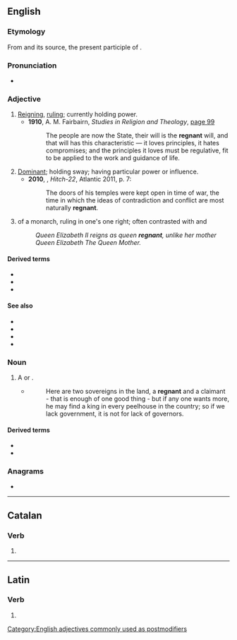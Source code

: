 {{also|régnant}}
==English==

===Etymology===
From {{der|en|fr|régnant}} and its source, the present participle of {{der|en|la|regnāre}}.

===Pronunciation===
* {{a|UK}} {{IPA|en|/ˈɹɛɡnənt/}}

===Adjective===
{{en-adj|-}}

# [[reigning|Reigning]], [[ruling]]; currently holding power. {{defdate|from 15th c.}}
#* '''1910''', A. M. Fairbairn, ''Studies in Religion and Theology'', [http://books.google.com/books?id=2vsQAAAAIAAJ&pg=RA1-PA99&dq=regnant page 99]
#*: The people are now the State, their will is the '''regnant''' will, and that will has this characteristic &mdash; it loves principles, it hates compromises; and the principles it loves must be regulative, fit to be applied to the work and guidance of life.
# [[dominant|Dominant]]; holding sway; having particular power or influence. {{defdate|from 17th c.}}
#* '''2010''', {{w|Christopher Hitchens}}, ''Hitch-22'', Atlantic 2011, p. 7:
#*: The doors of his temples were kept open in time of war, the time in which the ideas of contradiction and conflict are most naturally '''regnant'''.
# {{senseid|en|postpositive in own right}} {{lb|en|postpositive}} of a monarch, ruling in one's one right; often contrasted with {{l|en|consort|id=adj title from spouse}} and {{l|en|dowager}}
#: ''Queen Elizabeth II reigns as queen '''regnant''', unlike her mother Queen Elizabeth The Queen Mother.''

====Derived terms====
* {{l|en|queen regnant}}
* {{l|en|empress regnant}}
* {{l|en|regent}}

====See also====
* {{l|en|consort|id=adj title from spouse}}
* {{l|en|dowager}}
* {{l|en|queen consort}}
* {{l|en|queen dowager}}

===Noun===
{{en-noun}}

# {{lb|en|obsolete}} A {{l|en|sovereign}} or {{l|en|ruler}}.
#* {{RQ:Scott Abbot|chapter=6}}
#*: Here are two sovereigns in the land, a '''regnant''' and a claimant - that is enough of one good thing - but if any one wants more, he may find a king in every peelhouse in the country; so if we lack government, it is not for lack of governors.

====Derived terms====
* {{l|en|empress regnant}}
* {{l|en|queen regnant}}

===Anagrams===
* {{anagrams|en|a=aegnnrt|Gantner}}

[[Category:English adjectives commonly used as postmodifiers]]

----

==Catalan==

===Verb===
{{head|ca|verb form}}

# {{ca-verb form of|t=pres|m=ptc|regnar}}

----

==Latin==

===Verb===
{{la-verb-form|rēgnant}}

# {{inflection of|la|rēgnō||3|p|pres|actv|indc}}